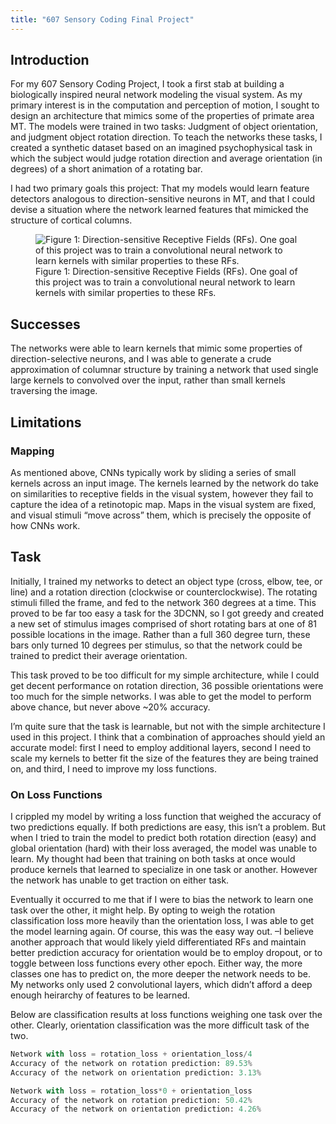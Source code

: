 ```yaml
---
title: "607 Sensory Coding Final Project"
---
```


## Introduction
For my 607 Sensory Coding Project, I took a first stab at building a biologically inspired neural network modeling the visual system. As my primary interest is in the computation and perception of motion, I sought to design an architecture that mimics some of the properties of primate area MT. 
The models were trained in two tasks: Judgment of object orientation, and judgment object rotation direction. To teach the networks these tasks, I created a synthetic dataset based on an imagined psychophysical task in which the subject would judge rotation direction and average orientation (in degrees) of a short animation of a rotating bar.

I had two primary goals this project: That my models would learn feature detectors analogous to direction-sensitive neurons in MT, and that I could devise a situation where the network learned features that mimicked the structure of cortical columns.

![Figure 1: Direction-sensitive Receptive Fields (RFs). One goal of this project was to train a convolutional neural network to learn kernels with similar properties to these RFs.](images/mt_rfs.png)

## Successes
The networks were able to learn kernels that mimic some properties of direction-selective neurons, and I was able to generate a crude approximation of columnar structure by training a network that used single large kernels to convolved over the input, rather than small kernels traversing the image.

## Limitations
### Mapping
As mentioned above, CNNs typically work by sliding a series of small kernels across an input image. The kernels learned by the network do take on similarities to receptive fields in the visual system, however they fail to capture the idea of a retinotopic map. Maps in the visual system are fixed, and visual stimuli "move across" them, which is precisely the opposite of how CNNs work.

## Task
Initially, I trained my networks to detect an object type (cross, elbow, tee, or line) and a rotation direction (clockwise or counterclockwise). The rotating stimuli filled the frame, and fed to the network 360 degrees at a time. This proved to be far too easy a task for the 3DCNN, so I got greedy and created a new set of stimulus images comprised of short rotating bars at one of 81 possible locations in the image. Rather than a full 360 degree turn, these bars only turned 10 degrees per stimulus, so that the network could be trained to predict their average orientation.

This task proved to be too difficult for my simple architecture, while I could get decent performance on rotation direction, 36 possible orientations were too much for the simple networks. I was able to get the model to perform above chance, but never above ~20% accuracy.

I'm quite sure that the task is learnable, but not with the simple architecture I used in this project. I think that a combination of approaches should yield an accurate model: first I need to employ additional layers, second I need to scale my kernels to better fit the size of the features they are being trained on, and third, I need to improve my loss functions.

### On Loss Functions
I crippled my model by writing a loss function that weighed the accuracy of two predictions equally. If both predictions are easy, this isn't a problem. But when I tried to train the model to predict both rotation direction (easy) and global orientation (hard) with their loss averaged, the model was unable to learn. My thought had been that training on both tasks at once would produce kernels that learned to specialize in one task or another. However the network has unable to get traction on either task. 

Eventually it occurred to me that if I were to bias the network to learn one task over the other, it might help. By opting to weigh the rotation classification loss more heavily than the orientation loss, I was able to get the model learning again. Of course, this was the easy way out. –I believe another approach that would likely yield differentiated RFs and maintain better prediction accuracy for orientation would be to employ dropout, or to toggle between loss functions every other epoch. Either way, the more classes one has to predict on, the more deeper the network needs to be. My networks only used 2 convolutional layers, which didn't afford a deep enough heirarchy of features to be learned.

Below are classification results at loss functions weighing one task over the other. Clearly, orientation classification was the more difficult task of the two.

```python
Network with loss = rotation_loss + orientation_loss/4
Accuracy of the network on rotation prediction: 89.53%
Accuracy of the network on orientation prediction: 3.13%

Network with loss = rotation_loss*0 + orientation_loss
Accuracy of the network on rotation prediction: 50.42%
Accuracy of the network on orientation prediction: 4.26%
```
